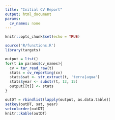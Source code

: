 ```yaml
---
title: "Initial CV Report"
output: html_document
params:
  cv_names: none
---
```


```r
knitr::opts_chunk$set(echo = TRUE)
```

```r
source('R/functions.R')
library(targets)
```

```r
output = list()
for(t in params$cv_names){
  cv = tar_read_raw(t)
  stats = cv_reporting(cv)
  stats$sat <- str_extract(t, 'terra|aqua')
  stats$year <- substr(t, 12, 15)
  output[[t]] <- stats
}
```

```r
outDT = rbindlist(lapply(output, as.data.table))
setkey(outDT, sat, year)
setcolorder(outDT)
knitr::kable(outDT)
```

